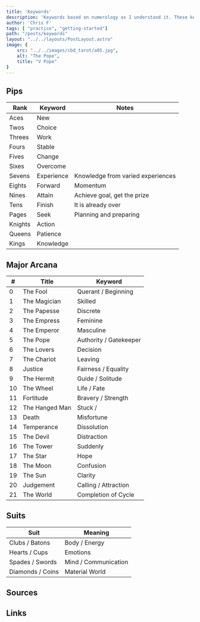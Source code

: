 ```yaml
---
title: 'Keywords'
description: 'Keywords based on numerology as I understand it. These keywords are simply a starting point, they can and will change as you gain experience.'
author: 'Chris F'
tags: [ "practice", "getting-started"]
path: "/posts/keywords"
layout: "../../layouts/PostLayout.astro"
image: {
    src: "../../images/cbd_tarot/a05.jpg",
    alt: "The Pope",
    title: "V Pope"
}
---
```

## Pips

| Rank    | Keyword    | Notes                              |
| ------- | ---------- | ---------------------------------- |
| Aces    | New        |                                    |
| Twos    | Choice     |                                    |
| Threes  | Work       |                                    |
| Fours   | Stable     |                                    |
| Fives   | Change     |                                    |
| Sixes   | Overcome   |                                    |
| Sevens  | Experience | Knowledge from varied experiences  |
| Eights  | Forward    | Momentum |
| Nines   | Attain     | Achieve goal, get the prize        |
| Tens    | Finish     | It is already over                 |
| Pages   | Seek       | Planning and preparing            |
| Knights | Action     |                                    |
| Queens  | Patience   |                                    |
| Kings   | Knowledge  |                                    |


## Major Arcana


| #   | Title          | Keyword                |
| --- | -------------- | ---------------------- |
| 0   | The Fool       | Querant / Beginning                      |
| 1   | The Magician   | Skilled                |
| 2   | The Papesse    | Discrete               |
| 3   | The Empress    | Feminine               |
| 4   | The Emperor    | Masculine              |
| 5   | The Pope       | Authority / Gatekeeper |
| 6   | The Lovers     | Decision               |
| 7   | The Chariot    | Leaving                |
| 8   | Justice        | Fairness / Equality    |
| 9   | The Hermit     | Guide / Solitude       |
| 10  | The Wheel      | Life / Fate            |
| 11  | Fortitude      | Bravery / Strength     |
| 12  | The Hanged Man | Stuck /                |
| 13  | Death          | Misfortune             |
| 14  | Temperance     | Dissolution            |
| 15  | The Devil      | Distraction  |
| 16  | The Tower      | Suddenly              |
| 17  | The Star       | Hope                   |
| 18  | The Moon       | Confusion              |
| 19  | The Sun        | Clarity                |
| 20  | Judgement      | Calling / Attraction   |
| 21  | The World      | Completion of Cycle    |


## Suits

| Suit             | Meaning              |
| ---------------- | -------------------- |
| Clubs / Batons   | Body / Energy        |
| Hearts / Cups    | Emotions             |
| Spades / Swords  | Mind / Communication |
| Diamonds / Coins | Material World       |


## Sources

## Links